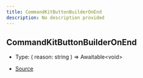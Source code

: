 ```yaml
---
title: CommandKitButtonBuilderOnEnd
description: No description provided
---
```


## CommandKitButtonBuilderOnEnd

- Type: (
  reason: string
) => Awaitable\<void>

- [Source](https://github.com/underctrl-io/commandkit/blob/e7997746676c2b18be64230c918cb998973d18b5/packages/commandkit/src/components/v1/button/ButtonKit.ts#L44)